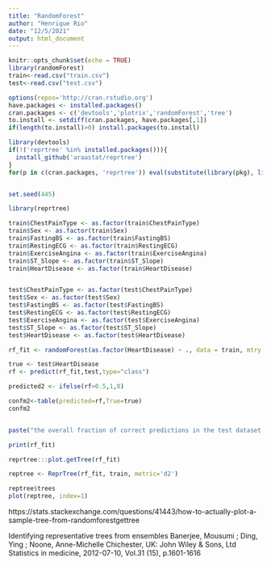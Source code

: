 ```yaml
---
title: "RandomForest"
author: "Henrique Rio"
date: "12/5/2021"
output: html_document
---
```



```r
knitr::opts_chunk$set(echo = TRUE)
library(randomForest)
train<-read.csv("train.csv")
test<-read.csv("test.csv")

options(repos='http://cran.rstudio.org')
have.packages <- installed.packages()
cran.packages <- c('devtools','plotrix','randomForest','tree')
to.install <- setdiff(cran.packages, have.packages[,1])
if(length(to.install)>0) install.packages(to.install)

library(devtools)
if(!('reprtree' %in% installed.packages())){
  install_github('araastat/reprtree')
}
for(p in c(cran.packages, 'reprtree')) eval(substitute(library(pkg), list(pkg=p)))


set.seed(445)
```


```r
library(reprtree)

train$ChestPainType <- as.factor(train$ChestPainType)
train$Sex <- as.factor(train$Sex)
train$FastingBS <- as.factor(train$FastingBS)
train$RestingECG <- as.factor(train$RestingECG)
train$ExerciseAngina <- as.factor(train$ExerciseAngina)
train$ST_Slope <- as.factor(train$ST_Slope)
train$HeartDisease <- as.factor(train$HeartDisease)


test$ChestPainType <- as.factor(test$ChestPainType)
test$Sex <- as.factor(test$Sex)
test$FastingBS <- as.factor(test$FastingBS)
test$RestingECG <- as.factor(test$RestingECG)
test$ExerciseAngina <- as.factor(test$ExerciseAngina)
test$ST_Slope <- as.factor(test$ST_Slope)
test$HeartDisease <- as.factor(test$HeartDisease)
```


```r
rf_fit <- randomForest(as.factor(HeartDisease) ~ ., data = train, mtry = sqrt(ncol(train) - 1), importance = TRUE, type= "classification")

true <- test$HeartDisease
rf <- predict(rf_fit,test,type="class")

predicted2 <- ifelse(rf>0.5,1,0)

confm2<-table(predicted=rf,True=true)
confm2


paste("the overall fraction of correct predictions in the test dataset is :",(confm2[1,1]+confm2[2,2])/sum(confm2))
```

```r
print(rf_fit)
```

```r
reprtree:::plot.getTree(rf_fit)
```




```r

reptree <- ReprTree(rf_fit, train, metric='d2')

```
```r

reptree$trees
plot(reptree, index=1)

```






https://stats.stackexchange.com/questions/41443/how-to-actually-plot-a-sample-tree-from-randomforestgettree



Identifying representative trees from ensembles
Banerjee, Mousumi ; Ding, Ying ; Noone, Anne-Michelle
Chichester, UK: John Wiley & Sons, Ltd
Statistics in medicine, 2012-07-10, Vol.31 (15), p.1601-1616
